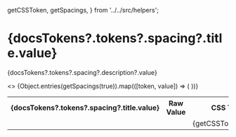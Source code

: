 
  getCSSToken,
  getSpacings,
} from '../../src/helpers';

<Meta title="Tokens/Spacings" />

# {docsTokens?.tokens?.spacing?.title.value}

<p>
  {docsTokens?.tokens?.spacing?.description?.value}
</p>

  <div key={'syn-spacing'}>
    <table>
      <tbody>
          <>
            <tr>
              <th>{docsTokens?.tokens?.spacing?.title.value}</th>
              <th>Raw Value</th>
              <th>CSS Token</th>
            </tr>
            {Object.entries(getSpacings(true)).map(([token, value]) => (
              <tr key={`${token}-row`}>
                <td>
                  <ColorSwatch className={ token.toLowerCase() } width={value} height={value} borderRadius="var(--syn-border-radius-none)"/>
                </td>
                <td>
                  <CopyRawCssPropValue value={token.toLowerCase()} cssProperty="width" />
                </td>
                <td>
                  <CopyToClipBoard value={getCSSToken(token)}>
                    {getCSSToken(token)}
                  </CopyToClipBoard>
                </td>
              </tr>
            ))}
          </>
      </tbody>
    </table>
  </div>
